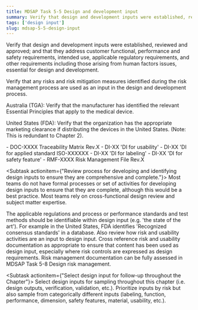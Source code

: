 ```yaml
---
title: MDSAP Task 5-5 Design and development input 
summary: Verify that design and development inputs were established, reviewed and approved.
tags: ['design input']
slug: mdsap-5-5-design-input
---
```


<RegLang>
Verify that design and development inputs were established, reviewed and approved; and that they address customer functional, performance and safety requirements, intended use, 
applicable regulatory requirements, and other requirements including those arising from human factors issues, essential for design and development.

Verify that any risks and risk mitigation measures identified during the risk management process are used as an input in the design and development process.

Australia (TGA): Verify that the manufacturer has identified the relevant Essential Principles that apply to the medical device.

United States (FDA): Verify that the organization has the appropriate marketing clearance if distributing the devices in the United States. (Note: This is redundant to Chapter 2). 

</RegLang>
<QdocList docs={['design input documentation', 'risk control documentation']}/>

<ReportLang>
- DOC-XXXX Traceability Matrix Rev.X
- DI-XX 'DI for usability'
- DI-XX 'DI for applied standard ISO-XXXXXX
- DI-XX 'DI for labeling'
- DI-XX 'DI for safety feature'
- RMF-XXXX Risk Management File Rev.X
</ReportLang>

<Subtask actionitem={"Review process for developing and identifying design inputs to ensure they are comprehensive and complete."}>
Most teams do not have formal processes or set of activities for developing design inputs to ensure that they are complete, although this would be a best practice.  Most teams rely on cross-functional design review and subject matter expertise.

The applicable regulations and process or performance standards and test methods should be identifiable within design input (e.g. 'the state of the art').  For example in the United States, FDA identifies 'Recognized consensus standards' in a database.
Also review how risk and usability activities are an input to design input.  Cross reference risk and usability documentation  as appropriate to ensure that content has been used as design input, especially where risk controls are expressed as design requirements.  Risk management documentation can be fully assessed in <QLink>MDSAP Task 5-8 Design risk management</QLink>.
</Subtask>

<Subtask actionitem={"Select design input for follow-up throughout the Chapter"}>
Select design inputs for sampling throughout this chapter (i.e. design outputs, verification, validation, etc.). 
Prioritize inputs by risk but also sample from categorically different inputs (labeling, function, performance, dimension, safety features, material, usability, etc.).
</Subtask>



